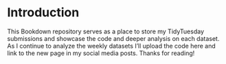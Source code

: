 # Introduction {.unnumbered}

This Bookdown repository serves as a place to store my TidyTuesday submissions and showcase the code and deeper analysis on each dataset. As I continue to analyze the weekly datasets I'll upload the code here and link to the new page in my social media posts. Thanks for reading!